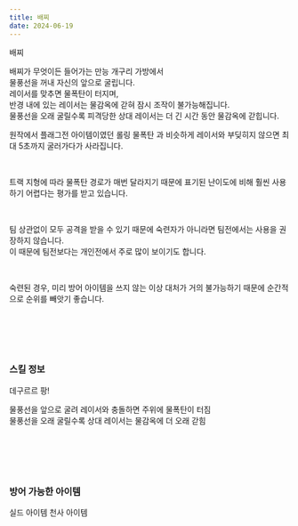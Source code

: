 ```yaml
---
title: 배찌
date: 2024-06-19
---
```


<Sprite className="character" backgroundPosition="-1406px -64px">배찌</Sprite>

<Bq>배찌가 무엇이든 들어가는 만능 개구리 가방에서 <br/>
물풍선을 꺼내 자신의 앞으로 굴립니다. <br/>
레이서를 맞추면 물폭탄이 터지며, <br/>
반경 내에 있는 레이서는 물감옥에 갇혀 잠시 조작이 불가능해집니다. <br/>
물풍선을 오래 굴릴수록 피격당한 상대 레이서는 더 긴 시간 동안 물감옥에 갇힙니다.</Bq>

원작에서 플래그전 아이템이였던 <Link target="_blank" href="https://namu.wiki/w/%ED%81%AC%EB%A0%88%EC%9D%B4%EC%A7%80%EB%A0%88%EC%9D%B4%EC%8B%B1%20%EC%B9%B4%ED%8A%B8%EB%9D%BC%EC%9D%B4%EB%8D%94/%EC%95%84%EC%9D%B4%ED%85%9C#s-3.2.5">롤링 물폭탄</Link> 과 비슷하게 레이서와 부딪히지 않으면 최대 5초까지 굴러가다가 사라집니다.

<br/>

트랙 지형에 따라 물폭탄 경로가 매번 달라지기 때문에 표기된 난이도에 비해 훨씬 사용하기 어렵다는 평가를 받고 있습니다.

<br/>

팀 상관없이 모두 공격을 받을 수 있기 때문에 숙련자가 아니라면 팀전에서는 사용을 권장하지 않습니다.<br/>
이 때문에 팀전보다는 개인전에서 주로 많이 보이기도 합니다.

<br/>

숙련된 경우, 미리 방어 아이템을 쓰지 않는 이상 대처가 거의 불가능하기 때문에 순간적으로 순위를 빼앗기 좋습니다.

<br/><br/><br/><br/>

### 스킬 정보

<Sprite className="skill" backgroundPosition="-100px -10px">데구르르 팡!</Sprite>

<Info diffText="중급자 추천" titleText="데구르르 팡!" tagText="액티브"/>

<Bq>물풍선을 앞으로 굴려 레이서와 충돌하면 주위에 물폭탄이 터짐<br/>
물풍선을 오래 굴릴수록 상대 레이서는 물감옥에 더 오래 갇힘</Bq>

<TagList title="재사용 대기시간">
    <Tag name="일반" text1="18초" text2="9초"/>
    <Tag name="고급" text1="17.1초" text2="8.5초"/>
    <Tag name="희귀" text1="16.2초" text2="8.1초"/>
    <Tag name="영웅" text1="15.3초" text2="7.6초"/>
    <Tag name="전설" text1="14.4초" text2="7.2초"/>
</TagList>

<br/><br/><br/><br/>

### 방어 가능한 아이템

<Division className="mdFlex mdCg">
    <Sprite className="item" backgroundPosition="-244px -165px">실드 아이템</Sprite>
    <Sprite className="item" backgroundPosition="-87px -13px">천사 아이템</Sprite>
</Division>